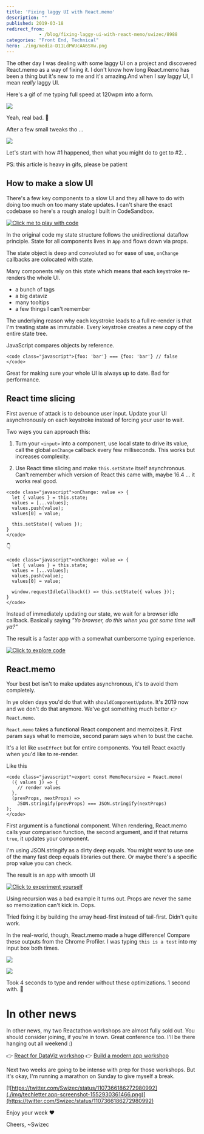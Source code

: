 ```yaml
---
title: 'Fixing laggy UI with React.memo'
description: ""
published: 2019-03-18
redirect_from: 
            - /blog/fixing-laggy-ui-with-react-memo/swizec/8988
categories: "Front End, Technical"
hero: ./img/media-D11LdPWUcAA6SVw.png
---
```

The other day I was dealing with some laggy UI on a project and discovered React.memo as a way of fixing it. I don&#x27;t know how long React.memo has been a thing but it&#x27;s new to me and it&#x27;s amazing.And when I say laggy UI, I mean _really_ laggy UI.

Here&#x27;s a gif of me typing full speed at 120wpm into a form.

![](./img/VlpnEbl.gif)

Yeah, real bad. 🙈

After a few small tweaks tho ...

![](./img/ihNGHUN.gif)

Let&#x27;s start with how #1 happened, then what you might do to get to #2. .

PS: this article is heavy in gifs, please be patient

## How to make a slow UI

There&#x27;s a few key components to a slow UI and they all have to do with doing too much on too many state updates. I can&#x27;t share the exact codebase so here&#x27;s a rough analog I built in CodeSandbox.

[![Click me to play with code](./img/NuogZIB.gif)](https://codesandbox.io/s/n7zlz8onj0)

In the original code my state structure follows the unidirectional dataflow principle. State for all components lives in `App` and flows down via props.

The state object is deep and convoluted so for ease of use, `onChange` callbacks are colocated with state.

Many components rely on this state which means that each keystroke re-renders the whole UI.

- a bunch of tags
- a big dataviz
- many tooltips
- a few things I can&#x27;t remember

The underlying reason why each keystroke leads to a full re-render is that I&#x27;m treating state as immutable. Every keystroke creates a new copy of the entire state tree.

JavaScript compares objects by reference.

```undefined
<code class="javascript">{foo: 'bar'} === {foo: 'bar'} // false
</code>
```

Great for making sure your whole UI is always up to date. Bad for performance.

## React time slicing

First avenue of attack is to debounce user input. Update your UI asynchronously on each keystroke instead of forcing your user to wait.

Two ways you can approach this:

1. Turn your `<input>` into a component, use local state to drive its value, call the global `onChange` callback every few milliseconds. This works but increases complexity.

2) Use React time slicing and make `this.setState` itself asynchronous. Can&#x27;t remember which version of React this came with, maybe 16.4 ... it works real good.

```undefined
<code class="javascript">onChange: value => {
  let { values } = this.state;
  values = [...values];
  values.push(value);
  values[0] = value;

  this.setState({ values });
}
</code>
```

👇

```undefined
<code class="javascript">onChange: value => {
  let { values } = this.state;
  values = [...values];
  values.push(value);
  values[0] = value;

  window.requestIdleCallback(() => this.setState({ values }));
}
</code>
```

Instead of immediately updating our state, we wait for a browser idle callback. Basically saying _&quot;Yo browser, do this when you got some time will ya?&quot;_

The result is a faster app with a somewhat cumbersome typing experience.

[![Click to explore code](./img/gNHQMmd.gif)](https://codesandbox.io/s/n7zlz8onj0)

## React.memo

Your best bet isn&#x27;t to make updates asynchronous, it&#x27;s to avoid them completely.

In ye olden days you&#x27;d do that with `shouldComponentUpdate`. It&#x27;s 2019 now and we don&#x27;t do that anymore. We&#x27;ve got something much better 👉 `React.memo`.

`React.memo` takes a functional React component and memoizes it. First param says what to memoize, second param says when to bust the cache.

It&#x27;s a lot like `useEffect` but for entire components. You tell React exactly when you&#x27;d like to re-render.

Like this

```undefined
<code class="javascript">export const MemoRecursive = React.memo(
  ({ values }) => {
    // render values
  },
  (prevProps, nextProps) =>
    JSON.stringify(prevProps) === JSON.stringify(nextProps)
);
</code>
```

First argument is a functional component. When rendering, React.memo calls your comparison function, the second argument, and if that returns `true`, it updates your component.

I&#x27;m using JSON.stringify as a dirty deep equals. You might want to use one of the many fast deep equals libraries out there. Or maybe there&#x27;s a specific prop value you can check.

The result is an app with smooth UI

[![Click to experiment yourself](./img/Z5hBlzu.gif)](https://codesandbox.io/s/n7zlz8onj0)

Using recursion was a bad example it turns out. Props are never the same so memoization can&#x27;t kick in. Oops.

Tried fixing it by building the array head-first instead of tail-first. Didn&#x27;t quite work.

In the real-world, though, React.memo made a huge difference! Compare these outputs from the Chrome Profiler. I was typing `this is a test` into my input box both times.

![](./img/media-D11LdPWUcAA6SVw.png)

![](./img/media-D11Lj3MVYAAdZ6E.jpg)

Took 4 seconds to type and render without these optimizations. 1 second with. 🤘

# In other news

In other news, my two Reactathon workshops are almost fully sold out. You should consider joining, if you&#x27;re in town. Great conference too. I&#x27;ll be there hanging out all weekend :)

👉 [React for DataViz workshop](https://ti.to/real-world-react/react-and-d3-workshop) 👉 [Build a modern app workshop](https://ti.to/real-world-react/modern-app-with-react-workshop)

Next two weeks are going to be intense with prep for those workshops. But it&#x27;s okay, I&#x27;m running a marathon on Sunday to give myself a break.

[![https://twitter.com/Swizec/status/1107366186272980992](./img/techletter.app-screenshot-1552930361466.png)](https://twitter.com/Swizec/status/1107366186272980992)

Enjoy your week ❤️

Cheers, ~Swizec
